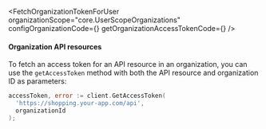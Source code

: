 

<FetchOrganizationTokenForUser
  organizationScope="core.UserScopeOrganizations"
  configOrganizationCode={<ConfigOrganizationCode />}
  getOrganizationAccessTokenCode={<GetOrganizationAccessTokenCode />}
/>

#### Organization API resources

To fetch an access token for an API resource in an organization, you can use the `getAccessToken` method with both the API resource and organization ID as parameters:

```go
accessToken, error := client.GetAccessToken(
  'https://shopping.your-app.com/api',
  organizationId
);
```
